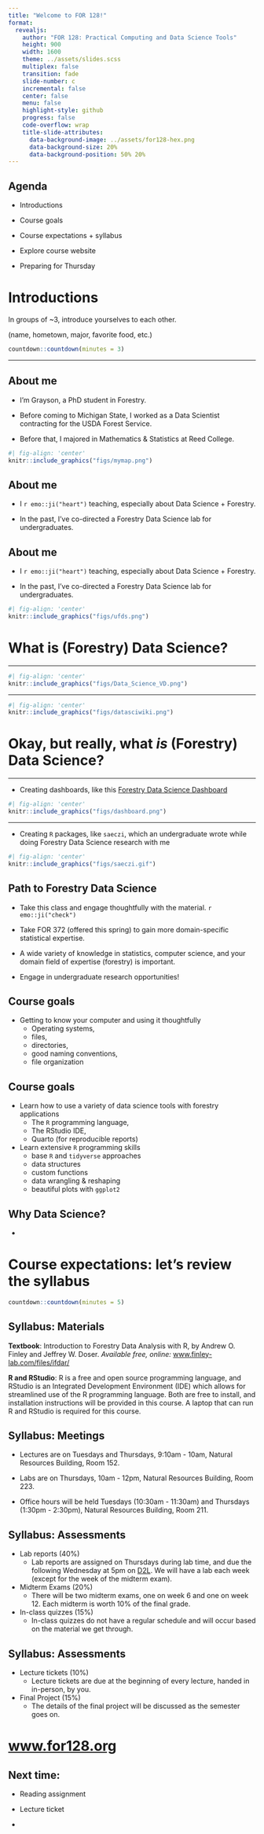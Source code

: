 ```yaml
---
title: "Welcome to FOR 128!"
format: 
  revealjs:
    author: "FOR 128: Practical Computing and Data Science Tools"
    height: 900
    width: 1600
    theme: ../assets/slides.scss
    multiplex: false
    transition: fade
    slide-number: c
    incremental: false
    center: false
    menu: false
    highlight-style: github
    progress: false
    code-overflow: wrap
    title-slide-attributes:
      data-background-image: ../assets/for128-hex.png
      data-background-size: 20%
      data-background-position: 50% 20%
---
```


## Agenda

::: {.incremental}
- Introductions

- Course goals

- Course expectations + syllabus

- Explore course website

- Preparing for Thursday
:::

# Introductions

In groups of ~3, introduce yourselves to each other. 

(name, hometown, major, favorite food, etc.)

```r
countdown::countdown(minutes = 3)
```

---

## About me

::: {.incremental}
- I'm Grayson, a PhD student in Forestry. 

- Before coming to Michigan State, I worked as a Data Scientist contracting for the USDA Forest Service.

- Before that, I majored in Mathematics & Statistics at Reed College.

:::

```r
#| fig-align: 'center'
knitr::include_graphics("figs/mymap.png")
```

## About me

::: {.incremental}
- I `r emo::ji("heart")` teaching, especially about Data Science + Forestry.

- In the past, I've co-directed a Forestry Data Science lab for undergraduates. 

:::

## About me

- I `r emo::ji("heart")` teaching, especially about Data Science + Forestry.

- In the past, I've co-directed a Forestry Data Science lab for undergraduates. 

```r
#| fig-align: 'center'
knitr::include_graphics("figs/ufds.png")
```




# What is (Forestry) Data Science?

---

```r
#| fig-align: 'center'
knitr::include_graphics("figs/Data_Science_VD.png")
```

---

```r
#| fig-align: 'center'
knitr::include_graphics("figs/datasciwiki.png")
```

# Okay, but really, what *is* (Forestry) Data Science? 

---

- Creating dashboards, like this [Forestry Data Science Dashboard](https://ncasi-shiny-tools.shinyapps.io/Counties/)

```r
#| fig-align: 'center'
knitr::include_graphics("figs/dashboard.png")
```

--- 

- Creating `R` packages, like `saeczi`, which an undergraduate wrote while doing Forestry Data Science research with me

```r
#| fig-align: 'center'
knitr::include_graphics("figs/saeczi.gif")
```


## Path to Forestry Data Science 

::: {.incremental}
- Take this class and engage thoughtfully with the material. `r emo::ji("check")`

- Take FOR 372 (offered this spring) to gain more domain-specific statistical expertise.

- A wide variety of knowledge in statistics, computer science, and your domain field of expertise (forestry) is important.

- Engage in undergraduate research opportunities! 

:::


## Course goals 

::: {.incremental}

- Getting to know your computer and using it thoughtfully
  - Operating systems, 
  - files, 
  - directories, 
  - good naming conventions,
  - file organization

:::


## Course goals 

::: {.incremental}
  
- Learn how to use a variety of data science tools with forestry applications
  - The `R` programming language,
  - The RStudio IDE,
  - Quarto (for reproducible reports)
  
- Learn extensive `R` programming skills
  - base `R` and `tidyverse` approaches
  - data structures
  - custom functions
  - data wrangling & reshaping
  - beautiful plots with `ggplot2`

:::

## Why Data Science?

- 



# Course expectations: let's review the syllabus

```r
countdown::countdown(minutes = 5)
```

## Syllabus: Materials

**Textbook**: Introduction to Forestry Data Analysis with R, by Andrew O. Finley and Jeffrey W. Doser. *Available free, online:* [www.finley-lab.com/files/ifdar/](https://www.finley-lab.com/files/ifdar/)

**R and RStudio**: R is a free and open source programming language, and RStudio is an Integrated Development Environment (IDE) which allows for streamlined use of the R programming language. Both are free to install, and installation instructions will be provided in this course. A laptop that can run R and RStudio is required for this course.

## Syllabus: Meetings

-   Lectures are on Tuesdays and Thursdays, 9:10am - 10am, Natural Resources Building, Room 152.

-   Labs are on Thursdays, 10am - 12pm, Natural Resources Building, Room 223.

-   Office hours will be held Tuesdays (10:30am - 11:30am) and Thursdays (1:30pm - 2:30pm), Natural Resources Building, Room 211.

## Syllabus: Assessments

::: {.incremental}

-   Lab reports (40%)
    -   Lab reports are assigned on Thursdays during lab time, and due the following Wednesday at 5pm on [D2L](https://d2l.msu.edu). We will have a lab each week (except for the week of the midterm exam).
-   Midterm Exams (20%)
    -   There will be two midterm exams, one on week 6 and one on week 12. Each midterm is worth 10% of the final grade.
-   In-class quizzes (15%)
    -   In-class quizzes do not have a regular schedule and will occur based on the material we get through.

:::

## Syllabus: Assessments

::: {.incremental}

-   Lecture tickets (10%)
    -   Lecture tickets are due at the beginning of every lecture, handed in in-person, by you.

-   Final Project (15%)
    -   The details of the final project will be discussed as the semester goes on.    
    
:::


# [www.for128.org](https://www.for128.org)

## Next time: 

- Reading assignment

- Lecture ticket

- 






